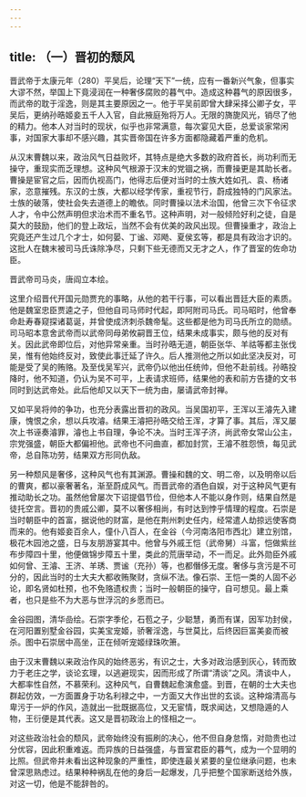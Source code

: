```yaml
---
---
---
```

title: （一）晋初的颓风
---



晋武帝于太康元年（280）平吴后，论理“天下”一统，应有一番新兴气象，但事实大谬不然，举国上下竟浸润在一种奢侈腐败的暮气中。造成这种暮气的原因很多，而武帝的耽于淫逸，则是其主要原因之一。他于平吴前即曾大肆采择公卿子女，平吴后，更纳孙晧姬妾五千人入官，自此掖庭殆将万人。无限的旖旎风光，销尽了他的精力。他本人对当时的现状，似乎也非常满意，每次宴见大臣，总爱谈家常闲事，对国家大事却不感兴趣，其实晋帝国在许多方面都隐藏着严重的危机。

从汉末曹魏以来，政治风气日益败坏，其特点是绝大多数的政府首长，尚功利而无操守，重现实而乏理想。这种风气根源于汉末的党锢之祸，而曹操更是其助长者。曹操是宦官之后，因而仇视高门，他得志后便对当时的士族大姓如孔、袁、杨诸家，恣意摧残。东汉的士族，大都以经学传家，重视节行，蔚成独特的门风家法。士族的破落，使社会失去道德上的瞻依。同时曹操以法术治国，他曾三次下令征求人才，令中公然声明但求治术而不重名节。这种声明，对一般倾险好利之徒，自是莫大的鼓励，他们的登上政坛，当然不会有优美的政风出现。但曹操重才，政治上究竟还产生过几个才士，如何晏、丁谧、邓飏、夏侯玄等，都是具有政治才识的。这批人在魏末被司马氏诛除净尽，只剩下些无德而又无才之人，作了晋室的佐命功臣。

晋武帝司马炎，唐阎立本绘。

这里介绍晋代开国元勋贾充的事略，从他的若干行事，可以看出晋廷大臣的素质。他是魏室忠臣贾逵之子，但他自司马师时代起，即阿附司马氏。司马昭时，他曾奉命赴寿春窥探诸葛诞，并曾使成济刺杀魏帝髦。这些都是他为司马氏所立的勋绩。司马昭本意舍武帝而以武帝同母弟攸嗣晋王位，结果未成事实，颇与他的反对有关。因此武帝即位后，对他异常亲重。当时孙晧无道，朝臣张华、羊祜等都主张伐吴，惟有他始终反对，致使此事迁延了许久。后人推测他之所以如此坚决反对，可能是受了吴的贿赂。及至伐吴军兴，武帝仍以他出任统帅，但他不赴前线。孙晧投降时，他不知道，仍认为吴不可平，上表请求班师，结果他的表和前方告捷的文书同时到达武帝处。此后他却又以天下一统为由，屡请武帝封禅。

又如平吴将帅的争功，也充分表露出晋初的政风。当吴国初平，王浑以王濬先入建康，愧恨之余，想以兵攻濬。结果王濬把孙晧交给王浑，才算了事。其后，浑又屡次上书诬奏濬罪，濬也上书自理，争论不决。当时王浑子济，尚武帝女常山公主，宗党强盛，朝臣大都偏袒他。武帝也不问曲直，都加封赏，王濬不胜怨愤，每见武帝，总自陈功劳，结果双方形同仇敌。

另一种颓风是奢侈，这种风气也有其渊源。曹操和魏的文、明二帝，以及明帝以后的曹爽，都以豪奢著名，渐至蔚成风气。而晋武帝的酒色自娱，对于这种风气更有推动助长之功。虽然他曾屡次下诏提倡节俭，但他本人不能以身作则，结果自然是徒托空言。晋初的贵戚公卿，莫不以奢侈相尚，有时达到悖乎情理的程度。石崇是当时朝臣中的首富，据说他的财富，是他在荆州刺史任内，经常遣人劫掠远使客商而来的。他有姬妾百余人，僮仆八百人，在金谷（今河南洛阳市西北）建立别馆，极花木园池之盛，日与友朋游宴其中。他曾与外戚王恺（武帝舅）斗富，恺做紫丝布步障四十里，他便做锦步障五十里，类此的荒唐举动，不一而足。此外勋臣外戚如何曾、王濬、王济、羊琇、贾谧（充孙）等，也都僭侈无度。奢侈与贪污是不可分的，因此当时的士大夫大都收贿聚财，贪纵不法。像石崇、王恺一类的人固不必论，即名贤如杜预，也不免赂遗权贵；当时一般朝臣的操守，自可想见。最上乘者，也只是些不为大恶与世浮沉的乡愿而已。

金谷园图，清华嵒绘。石崇字季伦，石苞之子，少聪慧，勇而有谋，因军功封侯，在河阳置别墅金谷园，实美宝宠姬，骄奢淫逸，与世莫比，后终因巨富美妾而被杀。图中石崇居中高坐，正在倾听宠姬绿珠吹箫。

由于汉末曹魏以来政治作风的始终恶劣，有识之士，大多对政治感到灰心，转而致力于老庄之学，谈论玄理，以逃避现实，因而形成了所谓“清谈”之风。清谈中人，大都率性自然，不慕荣利。这种风气，自曹魏起愈演愈盛。到晋，在朝的士大夫也群起仿效，一方面置身于功名利禄之中，一方面又大作出世的玄谈。这种熔清高与卑污于一炉的作风，造就出一批既据高位，又无宦情，既求闻达，又想隐遁的人物，王衍便是其代表。这又是晋初政治上的怪相之一。

对这些政治社会的颓风，武帝始终没有振刷的决心，他不但自身怠惰，对勋贵也过分优容，因此积重难返。而异族的日益强盛，与晋室君臣的暮气，成为一个显明的比照。但武帝并未看出这种现象的严重性，即使连最关紧要的皇位继承问题，也未曾深思熟虑过。结果种种祸乱在他的身后一起爆发，几乎把整个国家断送给外族，对这一切，他是不能辞咎的。